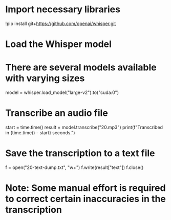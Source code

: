 # Import necessary libraries
!pip install git+https://github.com/openai/whisper.git

# Load the Whisper model
# There are several models available with varying sizes
model = whisper.load_model("large-v2").to("cuda:0")

# Transcribe an audio file
start = time.time()
result = model.transcribe("20.mp3")
print(f"Transcribed in {time.time() - start} seconds.")

# Save the transcription to a text file
f = open("20-text-dump.txt", "w+")
f.write(result["text"])
f.close()

# Note: Some manual effort is required to correct certain inaccuracies in the transcription
